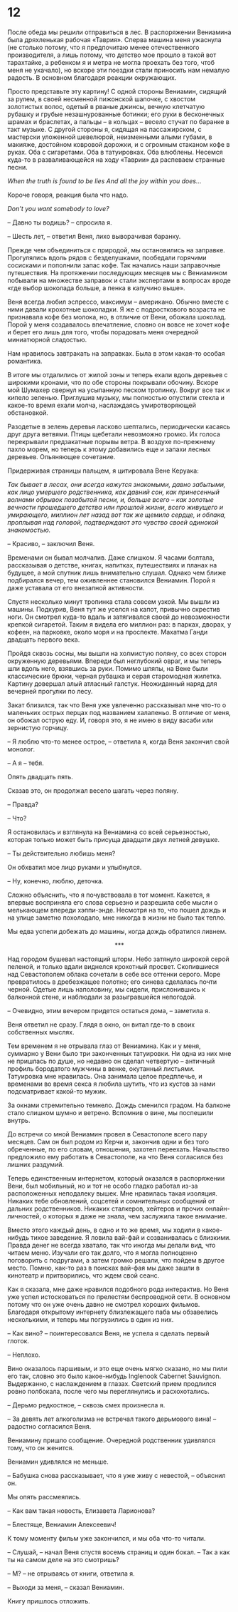 # 12 {-}

После обеда мы решили отправиться в лес. В распоряжении Вениамина была дряхленькая рабочая «Таврия». Сперва машина меня ужаснула (не столько потому, что я предпочитаю менее отечественного производителя, а лишь потому, что детство мое прошло в такой вот тарахтайке, а ребенком я и метра не могла проехать без того, чтоб меня не укачало), но вскоре эти поездки стали приносить нам немалую радость. В основном благодаря реакции окружающих. 

Просто представьте эту картину! С одной стороны Вениамин, сидящий за рулем, в своей несменной пижонской шапочке, с хвостом золотистых волос, одетый в рваные джинсы, вечную клетчатую рубашку и грубые незашнурованные ботинки; его руки в бесконечных шрамах и браслетах, а пальцы – в кольцах – весело стучат по баранке в такт музыке. С другой стороны я, сидящая на пассажирском, с мастерски уложенной шевелюрой, неизменными алыми губами, в макияже, достойном ковровой дорожки, и с огромным стаканом кофе в руках. Оба с сигаретами. Оба в татуировках. Оба влюблены. Несемся куда-то в разваливающейся на ходу «Таврии» да распеваем странные песни. 

  *When the truth is found to be lies*
  *And all the joy within you does…*

Короче говоря, реакция была что надо.

*Don’t you want somebody to love?*

– Давно ты водишь? – спросила я.

– Шесть лет, – ответил Веня, лихо выворачивая баранку.

Прежде чем объединиться с природой, мы остановились на заправке. Прогулялись вдоль рядов с безделушками, пообедали горячими сосисками и пополнили запас кофе. Так начались наши заправочные путешествия. На протяжении последующих месяцев мы с Вениамином побывали на множестве заправок и стали экспертами в вопросах вроде «где выбор шоколада больше, а пенка в капучино выше».

Веня всегда любил эспрессо, максимум – американо. Обычно вместе с ними давали крохотные шоколадки. Я же с подросткового возраста не признавала кофе без молока, но, в отличие от Вени, обожала шоколад. Порой у меня создавалось впечатление, словно он вовсе не хочет кофе и берет его лишь для того, чтобы порадовать меня очередной миниатюрной сладостью.

Нам нравилось завтракать на заправках. Была в этом какая-то особая романтика. 

В итоге мы отдалились от жилой зоны и теперь ехали вдоль деревьев с широкими кронами, что по обе стороны покрывали обочину. Вскоре мой Шумахер свернул на усыпанную песком тропинку. Вокруг все так и кипело зеленью. Приглушив музыку, мы полностью опустили стекла и какое-то время ехали молча, наслаждаясь умиротворяющей обстановкой. 

Разодетые в зелень деревья ласково шептались, периодически касаясь друг друга ветвями. Птицы щебетали невозможно громко. Их голоса перекрывали предзакатные порывы ветра. В воздухе по-прежнему пахло морем, но теперь к этому добавились еще и запахи лесных деревьев. Опьяняющее сочетание.

Придерживая страницы пальцем, я цитировала Вене Керуака: 

*Так бывает в лесах, они всегда кажутся знакомыми, давно забытыми, как лицо умершего родственника, как давний сон, как принесенный волнами обрывок позабытой песни, и, больше всего – как золотые вечности прошедшего детства или прошлой жизни, всего живущего и умирающего, миллион лет назад вот так же щемило сердце, и облака, проплывая над головой, подтверждают это чувство своей одинокой знакомостью.*

– Красиво, – заключил Веня.

Временами он бывал молчалив. Даже слишком. Я часами болтала, рассказывая о детстве, книгах, напитках, путешествиях и планах на будущее, а мой спутник лишь внимательно слушал. Однако чем ближе подбирался вечер, тем оживленнее становился Вениамин. Порой я даже уставала от его внезапной активности.

Спустя несколько минут тропинка стала совсем узкой. Мы вышли из машины. Подкурив, Веня тут же уселся на капот, привычно скрестив ноги. Он смотрел куда-то вдаль и затягивался своей до невозможности крепкой сигаретой. Таким я видела его миллион раз: в парках, дворах, у кофеен, на парковке, около моря и на проспекте. Махатма Ганди двадцать первого века.

Пройдя сквозь сосны, мы вышли на холмистую поляну, со всех сторон окруженную деревьями. Впереди был неглубокий овраг, и мы теперь шли вдоль него, взявшись за руки. Помимо шляпы, на Вене были классические брюки, черная рубашка и серая старомодная жилетка. Картину довершал алый атласный галстук. Неожиданный наряд для вечерней прогулки по лесу.

Закат близился, так что Веня уже увлеченно рассказывал мне что-то о маленьких острых перцах под названием халапеньо. В отличие от меня, он обожал острую еду. И, говоря это, я не имею в виду васаби или зернистую горчицу. 

– Я люблю что-то менее острое, – ответила я, когда Веня закончил свой монолог.

– А я – тебя.

Опять двадцать пять.

Сказав это, он продолжал весело шагать через поляну. 

– Правда?

– Что?

Я остановилась и взглянула на Вениамина со всей серьезностью, которая только может быть присуща двадцати двух летней девушке.

– Ты действительно любишь меня?

Он обхватил мое лицо руками и улыбнулся.

– Ну, конечно, люблю, деточка.

Сложно объяснить, что я почувствовала в тот момент. Кажется, я впервые восприняла его слова серьезно и разрешила себе мысли о мелькающем впереди хэппи-энде. Несмотря на то, что пошел дождь и на улице заметно похолодало, мне никогда в жизни не было так тепло.

Мы едва успели добежать до машины, когда дождь обратился ливнем.

<div style="text-align: center;">***</div>

Над городом бушевал настоящий шторм. Небо затянуло широкой серой пеленой, и только вдали виднелся крохотный просвет. Скопившиеся над Севастополем облака сочетали в себе все оттенки серого. Море превратилось в дребезжащее полотно; его синева сделалась почти черной. Одетые лишь наполовину, мы сидели, прислонившись к балконной стене, и наблюдали за разыгравшейся непогодой. 

– Очевидно, этим вечером придется остаться дома, – заметила я.

Веня ответил не сразу. Глядя в окно, он витал где-то в своих собственных мыслях. 

Тем временем я не отрывала глаз от Вениамина. Как и у меня, суммарно у Вени было три законченных татуировки. Ни одна из них мне не пришлась по душе, но недавно он сделал четвертую – античный профиль бородатого мужчины в венке, окутанный листьями. Татуировка мне нравилась. Она занимала целое предплечье, и временами во время секса я любила шутить, что из кустов за нами подсматривает какой-то мужик. 

За окнами стремительно темнело. Дождь сменился градом. На балконе стало слишком шумно и ветрено. Вспомнив о вине, мы поспешили внутрь.

До встречи со мной Вениамин провел в Севастополе всего пару месяцев. Сам он был родом из Керчи и, закончив одни и без того обреченные, по его словам, отношения, захотел переехать. Начальство предложило ему работать в Севастополе, на что Веня согласился без лишних раздумий. 

Теперь единственным интернетом, который оказался в распоряжении Вени, был мобильный, но и тот не особо гладко работал из-за расположенных неподалеку вышек. Мне нравилась такая изоляция. Никаких тебе обновлений, соцсетей и сомнительных сообщений от дальних родственников. Никаких сталкеров, хейтеров и прочих онлайн-личностей, о которых я даже не знала, чем заслужила такое внимание. 

Вместо этого каждый день, в одно и то же время, мы ходили в какое-нибудь тихое заведение. Я ловила вай-фай и созванивалась с близкими. Правда денег не всегда хватало, так что иногда мы делали вид, что читаем меню. Изучали его так долго, что я могла полноценно поговорить с подругами, а затем громко решали, что пойдем в другое место. Помню, как-то раз в поисках вай-фая мы даже зашли в кинотеатр и притворились, что ждем свой сеанс.

Как я сказала, мне даже нравился подобного рода интерактив. Но Веня уже успел истосковаться по прелестям беспроводной сети. В основном потому что он уже очень давно не смотрел хороших фильмов. Благодаря открытому интернету близлежащего паба мы обзавелись несколькими, и теперь мы погрузились в один из них.

– Как вино? – поинтересовался Веня, не успела я сделать первый глоток.

– Неплохо.

Вино оказалось паршивым, и это еще очень мягко сказано, но мы пили его так, словно это было какое-нибудь Inglenook Cabernet Sauvignon. Выдержанно, с наслаждением в глазах. Светский прием продлился ровно полбокала, после чего мы переглянулись и расхохотались.

– Дерьмо редкостное, – сквозь смех произнесла я.

– За девять лет алкоголизма не встречал такого дерьмового вина! – радостно согласился Веня.

Вениамину пришло сообщение. Очередной родственник удивлялся тому, что он женится. 

Вениамин удивлялся не меньше.

– Бабушка снова рассказывает, что я уже живу с невестой, – объяснил он.

Мы опять рассмеялись.

– Как вам такая новость, Елизавета Ларионова?

– Блестяще, Вениамин Алексеевич!

К тому моменту фильм уже закончился, и мы оба что-то читали.

– Слушай, – начал Веня спустя восемь страниц и один бокал. – Так а как ты на самом деле на это смотришь?

– М? – не отрываясь от книги, ответила я.

– Выходи за меня, – сказал Вениамин.

Книгу пришлось отложить.

